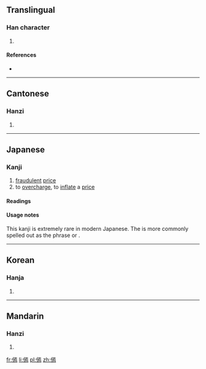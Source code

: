 ==Translingual==

===Han character===
{{Han char|rn=9|rad=人|as=11|sn=13|four=2122<sub>7</sub>|canj=人一卜火 (OMYF)|ids=⿰[[亻]][[焉]]}}

# {{defn|Han|sort=人11}}

====References====
* {{Han ref|kx=0115.110|dkj=01039|dj=0245.090|hdz=10207.130|uh=50BF|ud=20671|bh=DCB5|bd=56501}}

----

==Cantonese==

===Hanzi===
{{yue-hanzi|jyut=[[jin3]]|y=yin3}}

# {{defn|lang=yue|sort=人11}}

----

==Japanese==

===Kanji===
{{ja-kanji|grade=uc|rs=人11}}

# [[fraudulent]] [[price]]
# to [[overcharge]], to [[inflate]] a [[price]]

====Readings====
{{ja-readings
|on=[[えん]] (en), [[いん]] (in), [[おん]] (on)
|kun=[[かけねをする]] (kakeneosuru)
}}

====Usage notes====
This kanji is extremely rare in modern Japanese.  The {{l|ja|sc=Latn|訓読み|''kun'yomi''}} is more commonly spelled out as the phrase {{ja-l|掛け値}}{{ja-l|を}}{{ja-l|する}} or {{ja-l|掛値}}{{ja-l|を}}{{ja-l|する}}.

----

==Korean==

===Hanja===
{{ko-hanja|hangeul=언|rv=eon|mr=ŏn}}

# {{defn|lang=ko|sort=人11}}

----

==Mandarin==

===Hanzi===
{{cmn-hanzi|pin=[[yàn]] ([[yan4]])|wg=yen<sup>4</sup>}}

# {{defn|lang=cmn|sort=人11}}

[[fr:傿]]
[[li:傿]]
[[pl:傿]]
[[zh:傿]]
